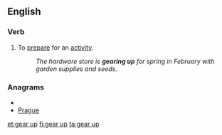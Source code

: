 ==English==

===Verb===
{{en-verb|gears up|gearing up|geared up|geared up}}

# {{idiomatic}} To [[prepare]] for an [[activity]].
#:''The hardware store is '''gearing up''' for spring in February with garden supplies and seeds.''

===Anagrams===
* {{alphagram|aegpru}}
* [[Prague#English|Prague]]

[[et:gear up]]
[[fi:gear up]]
[[ta:gear up]]